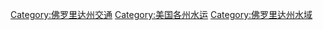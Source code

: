 [[Category:佛罗里达州交通|Category:佛罗里达州交通]]
[[Category:美国各州水运|Category:美国各州水运]]
[[Category:佛罗里达州水域|Category:佛罗里达州水域]]